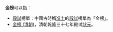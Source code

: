 '''金榜'''可以指：

* [[殿試|殿試]]榜單：中國古時稱[[進士|進士]]的[[殿試|殿試]]榜單為「金榜」。
* [[金榜_(清朝)|金榜 (清朝)]]，清朝乾隆三十七年殿试[[狀元|狀元]]。

{{disambig|Cat=二字中國相關消歧義}}